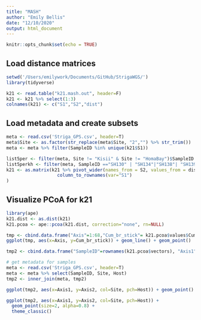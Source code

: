 ```yaml
---
title: "MASH"
author: "Emily Bellis"
date: "12/10/2020"
output: html_document
---
```


```r
knitr::opts_chunk$set(echo = TRUE)
```

## Load distance matrices
```r
setwd('/Users/emilywork/Documents/GitHub/StrigaWGS/')
library(tidyverse)

k21 <- read.table("k21.mash.out", header=F)
k21 <- k21 %>% select(1:3)
colnames(k21) <- c("S1","S2","dist")
```

## Load metadata and create subsets
```r
meta <- read.csv('Striga_GPS.csv', header=T)
meta$Site <- as.factor(str_replace(meta$Site, "2","") %>% str_trim())
meta <- meta %>% filter(SampleID %in% unique(k21$S1))

list5per <- filter(meta, Site != "Kisii" & Site != "HomaBay")$SampleID
list5perkh <- filter(meta, SampleID =="SH130" | "SH134"|"SH138"| "SH139"|"SH146"|"SH124"|"SH117"|"SH113"|"SH111"|"SH104")
k21 <- as.matrix(k21 %>% pivot_wider(names_from = S2, values_from = dist) %>%
                   column_to_rownames(var="S1")
)
```

## Visualize PCoA for k21
```r
library(ape)
k21.dist <- as.dist(k21)
k21.pcoa <- ape::pcoa(k21.dist, correction="none", rn=NULL)

tmp <- cbind.data.frame("Axis"=1:68,"Cum_br_stick"= k21.pcoa$values$Cumul_br_stick, "Broken_stick"=k21.pcoa$values$Broken_stick)
ggplot(tmp, aes(x=Axis, y=Cum_br_stick)) + geom_line() + geom_point()

tmp2 <- cbind.data.frame("SampleID"=rownames(k21.pcoa$vectors), "Axis1"=k21.pcoa$vectors[,1], "Axis2"=k21.pcoa$vectors[,2])

# get metadata for samples
meta <- read.csv('Striga_GPS.csv', header=T)
meta <- meta %>% select(SampleID, Site, Host)
tmp2 <- inner_join(meta, tmp2)

ggplot(tmp2, aes(x=Axis1, y=Axis2, col=Site, pch=Host)) + geom_point()

ggplot(tmp2, aes(x=Axis1, y=Axis2, col=Site, pch=Host)) + 
  geom_point(size=2, alpha=0.8) + 
  theme_classic()
```

